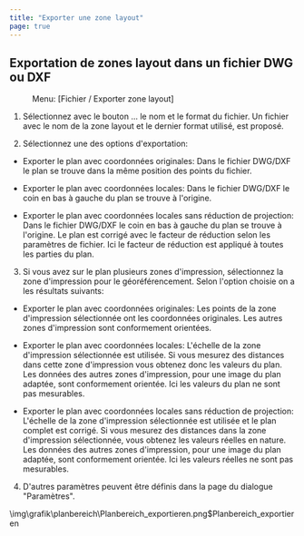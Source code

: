 ```yaml
---
title: "Exporter une zone layout"
page: true
---
```

## Exportation de zones layout dans un fichier DWG ou DXF
<GeoMapper> <Menu> Menu: [Fichier / Exporter zone layout] </Menu> 


1. S&#233;lectionnez avec le bouton <Border>...</Border>  le nom et le format du fichier. Un fichier avec le nom de la zone layout et le dernier format utilis&#233;, est propos&#233;.


2. S&#233;lectionnez une des options d&#39;exportation:


- <Bold> Exporter le plan avec coordonn&#233;es originales: </Bold>  Dans le fichier DWG/DXF le plan se trouve dans la m&#234;me position des points du fichier. 


- <Bold> Exporter le plan avec coordonn&#233;es locales: </Bold>  Dans le fichier DWG/DXF le coin en bas &#224; gauche du plan se trouve &#224; l&#39;origine. 


- <Bold> Exporter le plan avec coordonn&#233;es locales sans r&#233;duction de projection: </Bold>  Dans le fichier DWG/DXF le coin en bas &#224; gauche du plan se trouve &#224; l&#39;origine. Le plan est corrig&#233; avec le facteur de r&#233;duction selon les param&#232;tres de fichier. Ici le facteur de r&#233;duction est appliqu&#233; &#224; toutes les parties du plan.




3. Si vous avez sur le plan plusieurs zones d&#39;impression, s&#233;lectionnez la zone d&#39;impression pour le g&#233;or&#233;f&#233;rencement. Selon l&#39;option choisie on a les r&#233;sultats suivants:


- <Bold> Exporter le plan avec coordonn&#233;es originales: </Bold>  Les points de la zone d&#39;impression s&#233;lectionn&#233;e ont les coordonn&#233;es originales. Les autres zones d&#39;impression sont conformement orient&#233;es.


- <Bold> Exporter le plan avec coordonn&#233;es locales: </Bold>  L&#39;&#233;chelle de la zone d&#39;impression s&#233;lectionn&#233;e est utilis&#233;e. Si vous mesurez des distances dans cette zone d&#39;impression vous obtenez donc les valeurs du plan. Les donn&#233;es des autres zones d&#39;impression, pour une image du plan adapt&#233;e, sont conformement orient&#233;e. Ici les valeurs du plan ne sont pas mesurables.


- <Bold> Exporter le plan avec coordonn&#233;es locales sans r&#233;duction de projection: </Bold>  L&#39;&#233;chelle de la zone d&#39;impression s&#233;lectionn&#233;e est utilis&#233;e et le plan complet est corrig&#233;. Si vous mesurez des distances dans la zone d&#39;impression s&#233;lectionn&#233;e, vous obtenez les valeurs r&#233;elles en nature. Les donn&#233;es des autres zones d&#39;impression, pour une image du plan adapt&#233;e, sont conformement orient&#233;e. Ici les valeurs r&#233;elles ne sont pas mesurables. 




4. D&#39;autres param&#232;tres peuvent &#234;tre d&#233;finis dans la page du dialogue &quot;Param&#232;tres&quot;.






<Image>\img\grafik\planbereich\Planbereich_exportieren.png$Planbereich_exportieren</Image>

</GeoMapper>
